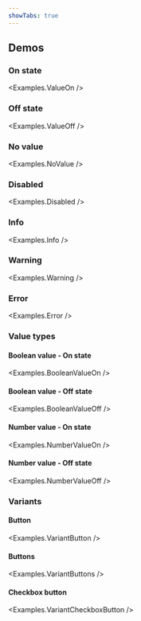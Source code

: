 ```yaml
---
showTabs: true
---
```



## Demos

### On state

<Examples.ValueOn />

### Off state

<Examples.ValueOff />

### No value

<Examples.NoValue />

### Disabled

<Examples.Disabled />

### Info

<Examples.Info />

### Warning

<Examples.Warning />

### Error

<Examples.Error />

### Value types

#### Boolean value - On state

<Examples.BooleanValueOn />

#### Boolean value - Off state

<Examples.BooleanValueOff />

#### Number value - On state

<Examples.NumberValueOn />

#### Number value - Off state

<Examples.NumberValueOff />

### Variants

#### Button

<Examples.VariantButton />

#### Buttons

<Examples.VariantButtons />

#### Checkbox button

<Examples.VariantCheckboxButton />
